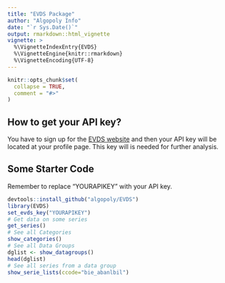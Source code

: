 ```yaml
---
title: "EVDS Package"
author: "Algopoly Info"
date: "`r Sys.Date()`"
output: rmarkdown::html_vignette
vignette: >
  %\VignetteIndexEntry{EVDS}
  %\VignetteEngine{knitr::rmarkdown}
  %\VignetteEncoding{UTF-8}
---
```


```r
knitr::opts_chunk$set(
  collapse = TRUE,
  comment = "#>"
)
```
## How to get your API key?
You have to sign up for the [EVDS website](https://evds2.tcmb.gov.tr/index.php?/evds/login) and then your API key will be located at your profile page. This key will is needed for further analysis. 


## Some Starter Code

Remember to replace "YOURAPIKEY" with your API key.

```r
devtools::install_github("algopoly/EVDS")
library(EVDS)
set_evds_key("YOURAPIKEY")
# Get data on some series
get_series()
# See all Categories
show_categories()
# See all Data Groups
dglist <- show_datagroups()
head(dglist)
# See all series from a data group
show_serie_lists(ccode="bie_abanlbil")
```



